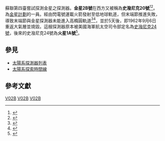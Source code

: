 {{Infobox spacecraft
| Name                   = 史潑尼克20號/金星2B號
| Image                  = [[File:Sputnik19.gif|250px]]
| Caption                = 史潑尼克19號/金星2A號
| Organization           = {{USSR}}
| Major_Contractors      = [[設計局|NPO Almaz,Vitaly Shabanov設計局]]
| Bus                    = 金星2A號
| Mission_Type           = 著陸金星
| Launch Date            = 1962年9月1日<br/>02:12:30 UTC
| Carrier_Rocket         = [[閃電號運載火箭|閃電號運載火箭]]
| Flight Number          = {{nowrap|serial number|s/n T103-13}}
| Launch_Site            = [[白寇奴爾太空發射場|白寇奴爾太空發射場]][[加加林启航处|加加林启航处]]
| Decay                  = 1962年9月6日
| COSPAR_ID              = 1962-043A
| Orbit_regime           = [[低地球軌道|低地球軌道]] (實際)<br/>[[高橢圓軌道|高橢圓軌道]] (預定)
| Mass                   = {{convert|890|kg|lb}}
| Periapsis              = {{convert|185|km|ft}}
| Apoapsis               = {{convert|246|km|ft}}
| Inclination            = 64.8度
| Period                 = 88.8 分
}}
蘇聯第四臺嘗試探測金星之探測器。'''金星2B號'''在西方又被稱為'''史潑尼克20號'''<ref name="LL">{{cite web|url=http://planet4589.org/space/log/launchlog.txt|title=Launch Log|last=McDowell|first=Jonathan|publisher=Jonathan's Space Page|accessdate=28 July 2010|archive-date=2018-01-23|archive-url=https://web.archive.org/web/20180123190920/https://planet4589.org/space/log/launchlog.txt|dead-url=no}}</ref><ref name="GSP">{{cite web|url=http://space.skyrocket.de/doc_sdat/venera-2mv-1.htm|title=Venera (2a), (2b) (2MV-1 #1, 2)|first=Gunter|last=Krebs|publisher=Gunter's Space Page|accessdate=28 July 2010|archive-date=2011-09-09|archive-url=https://web.archive.org/web/20110909045108/http://space.skyrocket.de/doc_sdat/venera-2mv-1.htm|dead-url=no}}</ref>。為[[金星計劃|金星計劃]]的一員。經由閃電號運載火箭發射至低地球軌道，但末端節推進失敗，導致末端節與金星探測器未能進入高橢圓軌道<ref>{{cite web|url=http://filer.case.edu/~sjr16/advanced/20th_soviet_sputnik.html|title=Soviet Craft - Sputnik|last=Robbins|first=Stuart J.|date=11 January 2006|publisher=Journey Through The Galaxy|accessdate=28 July 2010|deadurl=yes|archiveurl=https://web.archive.org/web/20090204083216/http://filer.case.edu/~sjr16/advanced/20th_soviet_sputnik.html|archivedate=2009-02-04}}</ref><ref>{{cite web|url=http://nssdc.gsfc.nasa.gov/nmc/masterCatalog.do?sc=1962-045A|title=Sputnik 21|publisher=NASA NSSDC|accessdate=28 July 2010|archive-date=2013-03-03|archive-url=https://web.archive.org/web/20130303201556/http://nssdc.gsfc.nasa.gov/nmc/masterCatalog.do?sc=1962-045A|dead-url=no}}</ref>，並於5天後，即1962年9月6日重返大氣層並燒毀。這艘探測器原本被美國海軍航太空司令部定名為[[史潑尼克24號|史潑尼克24號]]，後來的史潑尼克24號為'''火星1A號'''<ref>{{Cite web |url=http://nssdc.gsfc.nasa.gov/nmc/masterCatalog.do?sc=1962-040A |title=存档副本 |accessdate=2011-10-11 |archive-date=2011-10-25 |archive-url=https://web.archive.org/web/20111025091504/http://nssdc.gsfc.nasa.gov/nmc/masterCatalog.do?sc=1962-040A |dead-url=no }}</ref>。
==參見==
*[[太陽系探測器列表|太陽系探測器列表]]
*[[太陽系探索時間線|太陽系探索時間線]]

==參考文獻==
{{reflist}}
{{太空飛行器小作品}}

{{金星計畫}}
{{金星任務}}

[[Category:金星|V02B]]
[[Category:金星探測器|V02B]]
[[Category:探测器|V02B]]